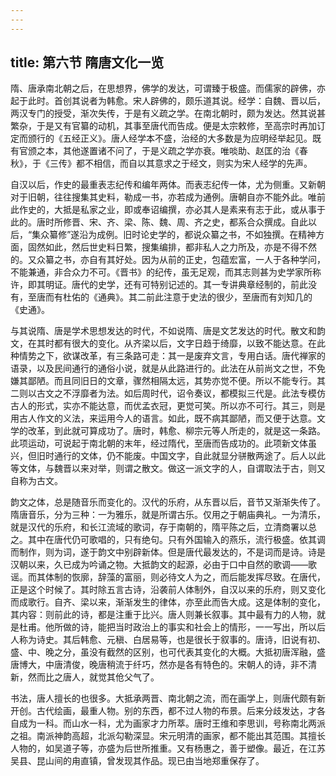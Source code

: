 ```yaml
---
---
---
```

title: 第六节 隋唐文化一览
---




隋、唐承南北朝之后，在思想界，佛学的发达，可谓臻于极盛。而儒家的辟佛，亦起于此时。首创其说者为韩愈。宋人辟佛的，颇乐道其说。经学：自魏、晋以后，两汉专门的授受，渐次失传，于是有义疏之学。在南北朝时，颇为发达。然其说甚繁杂，于是又有官纂的动机，其事至唐代而告成。便是太宗敕修，至高宗时再加订定而颁行的《五经正义》。唐人经学本不盛，治经的大多数是为应明经举起见。既有官颁之本，其他遂置诸不问了，于是义疏之学亦衰。唯啖助、赵匡的治《春秋》，于《三传》都不相信，而自以其意求之于经文，则实为宋人经学的先声。

自汉以后，作史的最重表志纪传和编年两体。而表志纪传一体，尤为侧重。又新朝对于旧朝，往往搜集其史料，勒成一书，亦若成为通例。唐朝自亦不能外此。唯前此作史的，大抵是私家之业，即或奉诏编撰，亦必其人是素来有志于此，或从事于此的。唐时所修晋、宋、齐、梁、陈、魏、周、齐之史，都系合众撰成。自此以后，“集众纂修”遂沿为成例。旧时论史学的，都说众纂之书，不如独撰。在精神方面，固然如此，然后世史料日繁，搜集编排，都非私人之力所及，亦是不得不然的。又众纂之书，亦自有其好处。因为从前的正史，包蕴宏富，一人于各种学问，不能兼通，非合众力不可。《晋书》的纪传，虽无足观，而其志则甚为史学家所称许，即其明证。唐代的史学，还有可特别记述的。其一专讲典章经制的，前此没有，至唐而有杜佑的《通典》。其二前此注意于史法的很少，至唐而有刘知几的《史通》。

与其说隋、唐是学术思想发达的时代，不如说隋、唐是文艺发达的时代。散文和韵文，在其时都有很大的变化。从齐梁以后，文字日趋于绮靡，以致不能达意。在此种情势之下，欲谋改革，有三条路可走：其一是废弃文言，专用白话。唐代禅家的语录，以及民间通行的通俗小说，就是从此路进行的。此法在从前尚文之世，不免嫌其鄙陋。而且同旧日的文章，骤然相隔太远，其势亦觉不便。所以不能专行。其二则以古文之不浮靡者为法。如后周时代，诏令奏议，都模拟三代是。此法专模仿古人的形式，实亦不能达意，而优孟衣冠，更觉可笑。所以亦不可行。其三，则是用古人作文的义法，来运用今人的语言。如此，既不病其鄙陋，而又便于达意。文学的改革，到此就可算成功了。唐时，韩愈、柳宗元等人所走的，就是这一条路。此项运动，可说起于南北朝的末年，经过隋代，至唐而告成功的。此项新文体虽兴，但旧时通行的文体，仍不能废。中国文字，自此就显分骈散两途了。后人以此等文体，与魏晋以来对举，则谓之散文。做这一派文字的人，自谓取法于古，则又自称为古文。

韵文之体，总是随音乐而变化的。汉代的乐府，从东晋以后，音节又渐渐失传了。隋唐音乐，分为三种：一为雅乐，就是所谓古乐。仅用之于朝庙典礼。一为清乐，就是汉代的乐府，和长江流域的歌词，存于南朝的，隋平陈之后，立清商署以总之。其中在唐代仍可歌唱的，只有绝句。只有外国输入的燕乐，流行极盛。依其调而制作，则为词，遂于韵文中别辟新体。但是唐代最发达的，不是词而是诗。诗是汉朝以来，久已成为吟诵之物。大抵韵文的起源，必由于口中自然的歌调——歌谣。而其体制的恢廓，辞藻的富丽，则必待文人为之，而后能发挥尽致。在唐代，正是这个时候了。其时除五言古诗，沿袭前人体制外，自汉以来的乐府，则又变化而成歌行。自齐、梁以来，渐渐发生的律体，亦至此而告大成。这是体制的变化，其内容：则前此的诗，都是注重于比兴。唐人则兼长叙事。其中最有力的人物，就是杜甫。他所做的诗，能把当时政治上的事实和社会上的情形，一一写出，所以后人称为诗史。其后韩愈、元稹、白居易等，也是很长于叙事的。唐诗，旧说有初、盛、中、晚之分，虽没有截然的区别，也可代表其变化的大概。大抵初唐浑融，盛唐博大，中唐清俊，晚唐稍流于纤巧，然亦是各有特色的。宋朝人的诗，非不清新，然而比之唐人，就觉其伧父气了。

书法，唐人擅长的也很多。大抵承两晋、南北朝之流，而在画学上，则唐代颇有新开创。古代绘画，最重人物。别的东西，都不过人物的布景。后来分歧发达，才各自成为一科。而山水一科，尤为画家才力所萃。唐时王维和李思训，号称南北两派之祖。南派神韵高超，北派勾勒深显。宋元明清的画家，都不能出其范围。其擅长人物的，如吴道子等，亦盛为后世所推重。又有杨惠之，善于塑像。最近，在江苏吴县、昆山间的甪直镇，曾发现其作品。现已由当地郑重保存了。